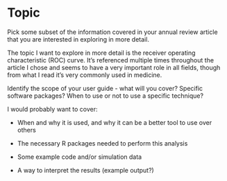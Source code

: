 # Topic

Pick some subset of the information covered in your annual review article that you are interested in exploring in more detail.

The topic I want to explore in more detail is the receiver operating characteristic (ROC) curve. It's referenced multiple times throughout the article I chose and seems to have a very important role in all fields, though from what I read it's very commonly used in medicine.

Identify the scope of your user guide - what will you cover? Specific software packages? When to use or not to use a specific technique?

I would probably want to cover:

-   When and why it is used, and why it can be a better tool to use over others

-   The necessary R packages needed to perform this analysis

-   Some example code and/or simulation data

-   A way to interpret the results (example output?)
